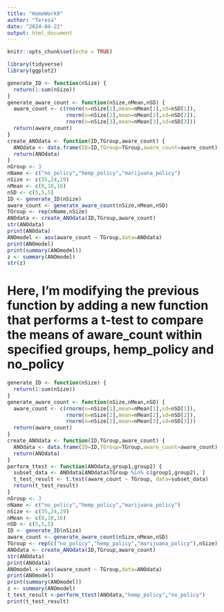 ```yaml
---
title: "HomeWork9"
author: "Teresa"
date: "2024-04-22"
output: html_document
---
```


```r
knitr::opts_chunk$set(echo = TRUE)
```

```R
library(tidyverse)
library(ggplot2)
```

```R
generate_ID <- function(nSize) {
  return(1:sum(nSize))
}
generate_aware_count <- function(nSize,nMean,nSD) {
  aware_count <- c(rnorm(n=nSize[1],mean=nMean[1],sd=nSD[1]),
                   rnorm(n=nSize[2],mean=nMean[2],sd=nSD[2]),
                   rnorm(n=nSize[3],mean=nMean[3],sd=nSD[3]))
  return(aware_count)
}
create_ANOdata <- function(ID,TGroup,aware_count) {
  ANOdata <- data.frame(ID=ID,TGroup=TGroup,aware_count=aware_count)
  return(ANOdata)
}  
nGroup <- 3 
nName <- c("no_policy","hemp_policy","marijuana_policy")
nSize <- c(35,24,29)
nMean <- c(8,10,16)
nSD <- c(5,5,5)
ID <- generate_ID(nSize)
aware_count <- generate_aware_count(nSize,nMean,nSD)
TGroup <- rep(nName,nSize)
ANOdata <- create_ANOdata(ID,TGroup,aware_count)
str(ANOdata)
print(ANOdata)
ANOmodel <- aov(aware_count ~ TGroup,data=ANOdata)
print(ANOmodel)
print(summary(ANOmodel))
z <- summary(ANOmodel)
str(z)
```


# Here, I'm modifying the previous function by adding a new function that performs a t-test to compare the means of aware_count within specified groups, hemp_policy and no_policy 

```R
generate_ID <- function(nSize) {
  return(1:sum(nSize))
}
generate_aware_count <- function(nSize,nMean,nSD) {
  aware_count <- c(rnorm(n=nSize[1],mean=nMean[1],sd=nSD[1]),
                   rnorm(n=nSize[2],mean=nMean[2],sd=nSD[2]),
                   rnorm(n=nSize[3],mean=nMean[3],sd=nSD[3]))
  return(aware_count)
}
create_ANOdata <- function(ID,TGroup,aware_count) {
  ANOdata <- data.frame(ID=ID,TGroup=TGroup,aware_count=aware_count)
  return(ANOdata)
}  
perform_ttest <- function(ANOdata,group1,group2) {
  subset_data <- ANOdata[ANOdata$TGroup %in% c(group1,group2), ]
  t_test_result <- t.test(aware_count ~ TGroup, data=subset_data)
  return(t_test_result)
}  
nGroup <- 3 
nName <- c("no_policy","hemp_policy","marijuana_policy")
nSize <- c(35,24,29)
nMean <- c(8,10,16)
nSD <- c(5,5,5)
ID <- generate_ID(nSize)
aware_count <- generate_aware_count(nSize,nMean,nSD)
TGroup <- rep(c("no_policy","hemp_policy","marijuana_policy"),nSize)
ANOdata <- create_ANOdata(ID,TGroup,aware_count)
str(ANOdata)
print(ANOdata)
ANOmodel <- aov(aware_count ~ TGroup,data=ANOdata)
print(ANOmodel)
print(summary(ANOmodel))
z <- summary(ANOmodel)
t_test_result <-perform_ttest(ANOdata,"hemp_policy","no_policy")
print(t_test_result)
```